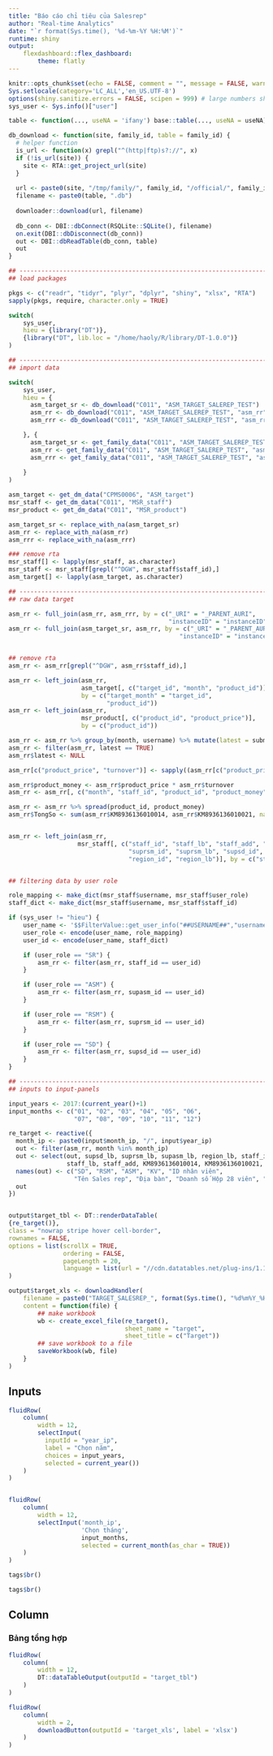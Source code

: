 ```yaml
---
title: "Báo cáo chỉ tiêu của Salesrep"
author: "Real-time Analytics"
date: "`r format(Sys.time(), '%d-%m-%Y %H:%M')`"
runtime: shiny
output:
    flexdashboard::flex_dashboard:
        theme: flatly
---
```


<style>
    body .main-container {
        max-width: 90%;
    }
</style>

```r

knitr::opts_chunk$set(echo = FALSE, comment = "", message = FALSE, warning = FALSE)
Sys.setlocale(category='LC_ALL','en_US.UTF-8')
options(shiny.sanitize.errors = FALSE, scipen = 999) # large numbers should be in full display
sys_user <- Sys.info()["user"]

```

```r

table <- function(..., useNA = 'ifany') base::table(..., useNA = useNA)

db_download <- function(site, family_id, table = family_id) {
  # helper function
  is_url <- function(x) grepl("^(http|ftp)s?://", x)
  if (!is_url(site)) {
    site <- RTA::get_project_url(site)
  }
  
  url <- paste0(site, "/tmp/family/", family_id, "/official/", family_id, ".db")
  filename <- paste0(table, ".db")
  
  downloader::download(url, filename)
  
  db_conn <- DBI::dbConnect(RSQLite::SQLite(), filename)
  on.exit(DBI::dbDisconnect(db_conn))
  out <- DBI::dbReadTable(db_conn, table)
  out
}

```


```r

## -----------------------------------------------------------------------------
## load packages

pkgs <- c("readr", "tidyr", "plyr", "dplyr", "shiny", "xlsx", "RTA")
sapply(pkgs, require, character.only = TRUE)

switch(
    sys_user,
    hieu = {library("DT")},
    {library("DT", lib.loc = "/home/haoly/R/library/DT-1.0.0")}
)

## -----------------------------------------------------------------------------
## import data

switch(
    sys_user,
    hieu = {
      asm_target_sr <- db_download("C011", "ASM_TARGET_SALEREP_TEST")
      asm_rr <- db_download("C011", "ASM_TARGET_SALEREP_TEST", "asm_rr")
      asm_rrr <- db_download("C011", "ASM_TARGET_SALEREP_TEST", "asm_rrr")

    }, {
      asm_target_sr <- get_family_data("C011", "ASM_TARGET_SALEREP_TEST")
      asm_rr <- get_family_data("C011", "ASM_TARGET_SALEREP_TEST", "asm_rr")
      asm_rrr <- get_family_data("C011", "ASM_TARGET_SALEREP_TEST", "asm_rrr")
      
    }
)

asm_target <- get_dm_data("CPMS0006", "ASM_target")
msr_staff <- get_dm_data("C011", "MSR_staff")
msr_product <- get_dm_data("C011", "MSR_product")

```


```r

asm_target_sr <- replace_with_na(asm_target_sr)
asm_rr <- replace_with_na(asm_rr)
asm_rrr <- replace_with_na(asm_rrr)

### remove rta
msr_staff[] <- lapply(msr_staff, as.character)
msr_staff <- msr_staff[grepl("^DGW", msr_staff$staff_id),]
asm_target[] <- lapply(asm_target, as.character)

```



```r

## -----------------------------------------------------------------------------
## raw data target

asm_rr <- full_join(asm_rr, asm_rrr, by = c("_URI" = "_PARENT_AURI", 
                                            "instanceID" = "instanceID"))
asm_rr <- full_join(asm_target_sr, asm_rr, by = c("_URI" = "_PARENT_AURI", 
                                               "instanceID" = "instanceID"))


## remove rta
asm_rr <- asm_rr[grepl("^DGW", asm_rr$staff_id),]

asm_rr <- left_join(asm_rr, 
                    asm_target[, c("target_id", "month", "product_id")],
                    by = c("target_month" = "target_id",
                           "product_id"))
asm_rr <- left_join(asm_rr,
                    msr_product[, c("product_id", "product_price")],
                    by = c("product_id"))

asm_rr <- asm_rr %>% group_by(month, username) %>% mutate(latest = submission_date == max(submission_date, na.rm = TRUE)) %>% ungroup()
asm_rr <- filter(asm_rr, latest == TRUE)
asm_rr$latest <- NULL

asm_rr[c("product_price", "turnover")] <- sapply((asm_rr[c("product_price", "turnover")]), as.double)

asm_rr$product_money <- asm_rr$product_price * asm_rr$turnover
asm_rr <- asm_rr[, c("month", "staff_id", "product_id", "product_money")]

asm_rr <- asm_rr %>% spread(product_id, product_money)
asm_rr$TongSo <- sum(asm_rr$KM8936136010014, asm_rr$KM8936136010021, na.rm = T)


asm_rr <- left_join(asm_rr, 
                   msr_staff[, c("staff_id", "staff_lb", "staff_add", "supasm_id", "supasm_lb", 
                                 "suprsm_id", "suprsm_lb", "supsd_id", "supsd_lb",
                                 "region_id", "region_lb")], by = c("staff_id"))


## filtering data by user role

role_mapping <- make_dict(msr_staff$username, msr_staff$user_role)
staff_dict <- make_dict(msr_staff$username, msr_staff$staff_id)

if (sys_user != "hieu") {
    user_name <- '$$FilterValue::get_user_info("##USERNAME##","username")$$'
    user_role <- encode(user_name, role_mapping)
    user_id <- encode(user_name, staff_dict)

    if (user_role == "SR") {
        asm_rr <- filter(asm_rr, staff_id == user_id)
    }

    if (user_role == "ASM") {
        asm_rr <- filter(asm_rr, supasm_id == user_id)
    }

    if (user_role == "RSM") {
        asm_rr <- filter(asm_rr, suprsm_id == user_id)
    }

    if (user_role == "SD") {
        asm_rr <- filter(asm_rr, supsd_id == user_id)
    }
}

## -----------------------------------------------------------------------------
## inputs to input-panels

input_years <- 2017:(current_year()+1)
input_months <- c("01", "02", "03", "04", "05", "06",
                  "07", "08", "09", "10", "11", "12")

```


```r

re_target <- reactive({
  month_ip <- paste0(input$month_ip, "/", input$year_ip)
  out <- filter(asm_rr, month %in% month_ip)
  out <- select(out, supsd_lb, suprsm_lb, supasm_lb, region_lb, staff_id, 
                staff_lb, staff_add, KM8936136010014, KM8936136010021, TongSo)
  names(out) <- c("SD", "RSM", "ASM", "KV", "ID nhân viên",
                  "Tên Sales rep", "Địa bàn", "Doanh số Hộp 28 viên", "Doanh số Vỉ 7 viên", "Tổng doanh số")
  out
})


output$target_tbl <- DT::renderDataTable(
{re_target()},
class = "nowrap stripe hover cell-border",
rownames = FALSE,
options = list(scrollX = TRUE,
               ordering = FALSE,
               pageLength = 20,
               language = list(url = "//cdn.datatables.net/plug-ins/1.10.7/i18n/Vietnamese.json"))
)

output$target_xls <- downloadHandler(
    filename = paste0("TARGET_SALESREP_", format(Sys.time(), "%d%m%Y_%H%M%S"), ".xlsx"),
    content = function(file) {
        ## make workbook
        wb <- create_excel_file(re_target(),
                                sheet_name = "target",
                                sheet_title = c("Target"))
        ## save workbook to a file
        saveWorkbook(wb, file)
    }
)

```

Inputs {.sidebar}
-------------------------------------

```r

fluidRow(
    column(
        width = 12,
        selectInput(
          inputId = "year_ip",
          label = "Chọn năm",
          choices = input_years,
          selected = current_year())
    )
)


fluidRow(
    column(
        width = 12,
        selectInput('month_ip',
                    'Chọn tháng',
                    input_months,
                    selected = current_month(as_char = TRUE))
    )
)

tags$br()

tags$br()
```




Column
-------------------------------------

### **Bảng tổng hợp**
```r

fluidRow(
    column(
        width = 12,
        DT::dataTableOutput(outputId = "target_tbl")
    )
)

fluidRow(
    column(
        width = 2,
        downloadButton(outputId = 'target_xls', label = 'xlsx')
    )
)

```
